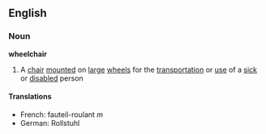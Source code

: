 ==English==
===Noun===
{{wikipedia}}
'''wheelchair'''
#A [[chair]] [[mounted]] on [[large]] [[wheel]]s for the [[transportation]] or [[use]] of a [[sick]] or [[disabled]] person
====Translations====
*French: fauteil-roulant ''m''
*German: Rollstuhl